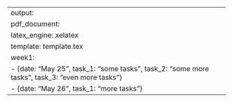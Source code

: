 ---
output:
  pdf_document:
    latex_engine: xelatex
    template: template.tex
week1:
  - {date: "May 25", task_1: "some tasks", task_2: "some more tasks", task_3: "even more tasks"}
  - {date: "May 26", task_1: "more tasks"}
---